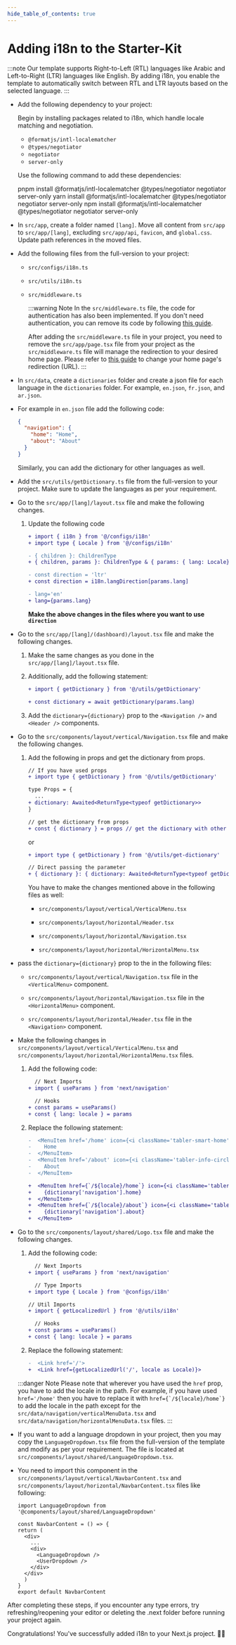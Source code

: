 ```yaml
---
hide_table_of_contents: true
---
```



# Adding i18n to the Starter-Kit

:::note
Our template supports Right-to-Left (RTL) languages like Arabic and Left-to-Right (LTR) languages like English. By adding i18n, you enable the template to automatically switch between RTL and LTR layouts based on the selected language.
:::

- Add the following dependency to your project:

  Begin by installing packages related to i18n, which handle locale matching and negotiation. 

  - `@formatjs/intl-localematcher`
  - `@types/negotiator`
  - `negotiator`
  - `server-only`

  Use the following command to add these dependencies:

  <Tabs>
    <TabItem value="pnpm">
      <CodeBlock language='bash'>pnpm install @formatjs/intl-localematcher @types/negotiator negotiator server-only</CodeBlock>
    </TabItem>
    <TabItem value="yarn">
      <CodeBlock language='bash'>yarn install @formatjs/intl-localematcher @types/negotiator negotiator server-only</CodeBlock>
    </TabItem>
    <TabItem value="npm">
      <CodeBlock language='bash'>npm install @formatjs/intl-localematcher @types/negotiator negotiator server-only</CodeBlock>
    </TabItem>
  </Tabs>

- In `src/app`, create a folder named `[lang]`. Move all content from `src/app` to `src/app/[lang]`, excluding `src/app/api`, `favicon`, and `global.css`. Update path references in the moved files.

- Add the following files from the full-version to your project:

  - `src/configs/i18n.ts`
  - `src/utils/i18n.ts`
  - `src/middleware.ts`

    :::warning Note
    In the `src/middleware.ts` file, the code for authentication has also been implemented. If you don't need authentication, you can remove its code by following [this guide](/docs/guide/authentication/remove-auth#remove-authentication-completely-from-the-full-version).

    After adding the `src/middleware.ts` file in your project, you need to remove the `src/app/page.tsx` file from your project as the `src/middleware.ts` file will manage the redirection to your desired home page. Please refer to [this guide](/docs/guide/development/home-page-url) to change your home page's redirection (URL).
    :::

- In `src/data`, create a `dictionaries` folder and create a json file for each language in the `dictionaries` folder. For example, `en.json`, `fr.json`, and `ar.json`.
- For example in `en.json` file add the following code:

    ```json
    {
      "navigation": {
        "home": "Home",
        "about": "About"
      }
    }
    ```
    Similarly, you can add the dictionary for other languages as well.
- Add the `src/utils/getDictionary.ts` file from the full-version to your project. Make sure to update the languages as per your requirement.

- Go to the `src/app/[lang]/layout.tsx` file and make the following changes.

  1. Update the following code
      ```diff
      + import { i18n } from '@/configs/i18n'
      + import type { Locale } from '@/configs/i18n'

      - { children }: ChildrenType
      + { children, params }: ChildrenType & { params: { lang: Locale} }

      - const direction = 'ltr'
      + const direction = i18n.langDirection[params.lang]  

      - lang='en'
      + lang={params.lang}
      ```

      **Make the above changes in the files where you want to use `direction`**

- Go to the `src/app/[lang]/(dashboard)/layout.tsx` file and make the following changes.

  1. Make the same changes as you done in the `src/app/[lang]/layout.tsx` file.
  2. Additionally, add the following statement:

      ```diff
      + import { getDictionary } from '@/utils/getDictionary'

      + const dictionary = await getDictionary(params.lang)
      ```
  3. Add the `dictionary={dictionary}` prop to the `<Navigation />` and `<Header />` components.

- Go to the `src/components/layout/vertical/Navigation.tsx` file and make the following changes.

  1. Add the following in props and get the dictionary from props.

      ```diff
      // If you have used props
      + import type { getDictionary } from '@/utils/getDictionary'

      type Props = {
        ...
      + dictionary: Awaited<ReturnType<typeof getDictionary>>
      }

      // get the dictionary from props
      + const { dictionary } = props // get the dictionary with other props like this
      ```
      or
      ```diff
      + import type { getDictionary } from '@/utils/get-dictionary'

      // Direct passing the parameter
      + { dictionary }: { dictionary: Awaited<ReturnType<typeof getDictionary>> }
      ```
      You have to make the changes mentioned above in the following files as well:

      - `src/components/layout/vertical/VerticalMenu.tsx`

      - `src/components/layout/horizontal/Header.tsx`

      - `src/components/layout/horizontal/Navigation.tsx`

      - `src/components/layout/horizontal/HorizontalMenu.tsx`

- pass the `dictionary={dictionary}` prop to the in the following files:

  - `src/components/layout/vertical/Navigation.tsx` file in the `<VerticalMenu>` component.

  - `src/components/layout/horizontal/Navigation.tsx` file in the `<HorizontalMenu>` component.

  - `src/components/layout/horizontal/Header.tsx` file in the `<Navigation>` component.

- Make the following changes in `src/components/layout/vertical/VerticalMenu.tsx` and `src/components/layout/horizontal/HorizontalMenu.tsx` files. 

  1. Add the following code:

      ```diff
        // Next Imports
      + import { useParams } from 'next/navigation'

        // Hooks
      + const params = useParams()
      + const { lang: locale } = params
      ```

  2. Replace the following statement:

      ```diff
      -  <MenuItem href='/home' icon={<i className='tabler-smart-home' />}>
      -    Home
      -  </MenuItem>
      -  <MenuItem href='/about' icon={<i className='tabler-info-circle' />}>
      -    About
      -  </MenuItem>

      +  <MenuItem href={`/${locale}/home`} icon={<i className='tabler-smart-home' />}>
      +    {dictionary['navigation'].home}
      +  </MenuItem>
      +  <MenuItem href={`/${locale}/about`} icon={<i className='tabler-info-circle' />}>
      +    {dictionary['navigation'].about}
      +  </MenuItem>
      ```
    
- Go to the `src/components/layout/shared/Logo.tsx` file and make the following changes.

  1. Add the following code:

      ```diff
        // Next Imports
      + import { useParams } from 'next/navigation'

        // Type Imports
      + import type { Locale } from '@configs/i18n'

      // Util Imports
      + import { getLocalizedUrl } from '@/utils/i18n'

        // Hooks
      + const params = useParams()
      + const { lang: locale } = params
      ```

  2. Replace the following statement:

      ```diff
      -  <Link href='/'>
      +  <Link href={getLocalizedUrl('/', locale as Locale)}>
      ```

  :::danger Note
  Please note that wherever you have used the `href` prop, you have to add the locale in the path. For example, if you have used `href='/home'` then you have to replace it with ``href={`/${locale}/home`}`` to add the locale in the path except for the `src/data/navigation/verticalMenuData.tsx` and `src/data/navigation/horizontalMenuData.tsx` files.
  :::

- If you want to add a language dropdown in your project, then you may copy the `LanguageDropdown.tsx` file from the full-version of the template and modify as per your requirement. The file is located at `src/components/layout/shared/LanguageDropdown.tsx`.

- You need to import this component in the `src/components/layout/vertical/NavbarContent.tsx` and `src/components/layout/horizontal/NavbarContent.tsx` files like following:

  ```tsx
  import LanguageDropdown from '@components/layout/shared/LanguageDropdown'

  const NavbarContent = () => {
  return (
    <div>
      ...
      <div>
        <LanguageDropdown />
        <UserDropdown />
      </div>
    </div>
    )
  }
  export default NavbarContent
  ```

After completing these steps, if you encounter any type errors, try refreshing/reopening your editor or deleting the .next folder before running your project again.

Congratulations! You've successfully added i18n to your Next.js project. 🥳🎉
